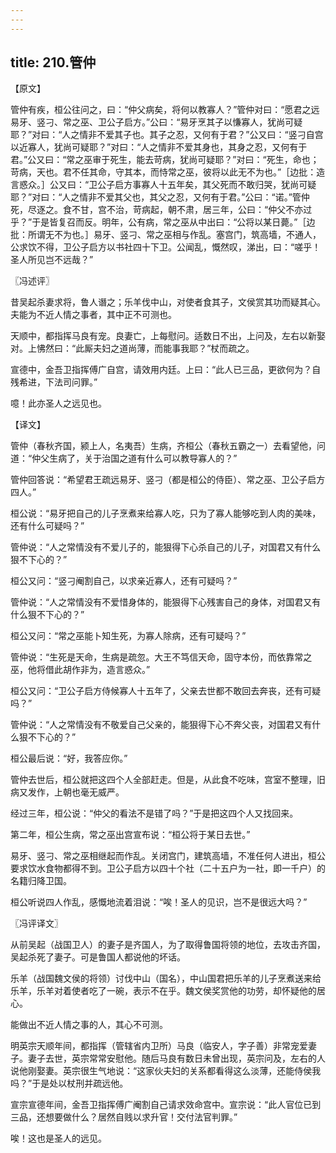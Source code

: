 ```yaml
---
---
---
```

title: 210.管仲
---



【原文】

管仲有疾，桓公往问之，曰：“仲父病矣，将何以教寡人？”管仲对曰：“愿君之远易牙、竖刁、常之巫、卫公子启方。”公曰：“易牙烹其子以慊寡人，犹尚可疑耶？”对曰：“人之情非不爱其子也。其子之忍，又何有于君？”公又曰：“竖刁自宫以近寡人，犹尚可疑耶？”对曰：“人之情非不爱其身也，其身之忍，又何有于君。”公又曰：“常之巫审于死生，能去苛病，犹尚可疑耶？”对曰：“死生，命也；苛病，天也。君不任其命，守其本，而恃常之巫，彼将以此无不为也。”［边批：造言惑众。］公又曰：“卫公子启方事寡人十五年矣，其父死而不敢归哭，犹尚可疑耶？”对曰：“人之情非不爱其父也，其父之忍，又何有于君。”公曰：“诺。”管仲死，尽逐之。食不甘，宫不治，苛病起，朝不肃，居三年，公曰：“仲父不亦过乎？”于是皆复召而反。明年，公有病，常之巫从中出曰：“公将以某日薨。”［边批：所谓无不为也。］易牙、竖刁、常之巫相与作乱。塞宫门，筑高墙，不通人，公求饮不得，卫公子启方以书社四十下卫。公闻乱，慨然叹，涕出，曰：“嗟乎！圣人所见岂不远哉？”

〖冯述评〗

昔吴起杀妻求将，鲁人谮之；乐羊伐中山，对使者食其子，文侯赏其功而疑其心。夫能为不近人情之事者，其中正不可测也。

天顺中，都指挥马良有宠。良妻亡，上每慰问。适数日不出，上问及，左右以新娶对。上怫然曰：“此厮夫妇之道尚薄，而能事我耶？”杖而疏之。

宣德中，金吾卫指挥傅广自宫，请效用内廷。上曰：“此人已三品，更欲何为？自残希进，下法司问罪。”

噫！此亦圣人之远见也。

【译文】

管仲（春秋齐国，颍上人，名夷吾）生病，齐桓公（春秋五霸之一）去看望他，问道：“仲父生病了，关于治国之道有什么可以教导寡人的？”

管仲回答说：“希望君王疏远易牙、竖刁（都是桓公的侍臣）、常之巫、卫公子启方四人。”

桓公说：“易牙把自己的儿子烹煮来给寡人吃，只为了寡人能够吃到人肉的美味，还有什么可疑吗？”

管仲说：“人之常情没有不爱儿子的，能狠得下心杀自己的儿子，对国君又有什么狠不下心的？”

桓公又问：“竖刁阉割自己，以求亲近寡人，还有可疑吗？”

管仲说：“人之常情没有不爱惜身体的，能狠得下心残害自己的身体，对国君又有什么狠不下心的？”

桓公又问：“常之巫能卜知生死，为寡人除病，还有可疑吗？”

管仲说：“生死是天命，生病是疏忽。大王不笃信天命，固守本份，而依靠常之巫，他将借此胡作非为，造言惑众。”

桓公又问：“卫公子启方侍候寡人十五年了，父亲去世都不敢回去奔丧，还有可疑吗？”

管仲说：“人之常情没有不敬爱自己父亲的，能狠得下心不奔父丧，对国君又有什么狠不下心的？”

桓公最后说：“好，我答应你。”

管仲去世后，桓公就把这四个人全部赶走。但是，从此食不吃味，宫室不整理，旧病又发作，上朝也毫无威严。

经过三年，桓公说：“仲父的看法不是错了吗？”于是把这四个人又找回来。

第二年，桓公生病，常之巫出宫宣布说：“桓公将于某日去世。”

易牙、竖刁、常之巫相继起而作乱。关闭宫门，建筑高墙，不准任何人进出，桓公要求饮水食物都得不到。卫公子启方以四十个社（二十五户为一社，即一千户）的名籍归降卫国。

桓公听说四人作乱，感慨地流着泪说：“唉！圣人的见识，岂不是很远大吗？”

〖冯评译文〗

从前吴起（战国卫人）的妻子是齐国人，为了取得鲁国将领的地位，去攻击齐国，吴起杀死了妻子。可是鲁国人都说他的坏话。

乐羊（战国魏文侯的将领）讨伐中山（国名），中山国君把乐羊的儿子烹煮送来给乐羊，乐羊对着使者吃了一碗，表示不在乎。魏文侯奖赏他的功劳，却怀疑他的居心。

能做出不近人情之事的人，其心不可测。

明英宗天顺年间，都指挥（管辖省内卫所）马良（临安人，字子善）非常宠爱妻子。妻子去世，英宗常常安慰他。随后马良有数日未曾出现，英宗问及，左右的人说他刚娶妻。英宗很生气地说：“这家伙夫妇的关系都看得这么淡薄，还能侍侯我吗？”于是处以杖刑并疏远他。

宣宗宣德年间，金吾卫指挥傅广阉割自己请求效命宫中。宣宗说：“此人官位已到三品，还想要做什么？居然自贱以求升官！交付法官判罪。”

唉！这也是圣人的远见。